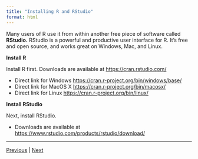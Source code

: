 ```yaml
---
title: "Installing R and RStudio"
format: html
---
```



Many users of R use it from within another free piece of software called **RStudio.**
RStudio is a powerful and productive user interface for R. It’s free and open source, and works great on Windows, Mac, and Linux.

**Install R**

Install R first. Downloads are available at <a href="https://cran.rstudio.com/" target ="_blank">https://cran.rstudio.com/</a>  

  * Direct link for Windows <a href="https://cran.r-project.org/bin/windows/base/" target ="_blank">https://cran.r-project.org/bin/windows/base/</a>  
  * Direct link for MacOS X <a href="https://cran.r-project.org/bin/macosx/" target ="_blank">https://cran.r-project.org/bin/macosx/</a> 
  * Direct link for Linux <a href="https://cran.r-project.org/bin/linux/" target ="_blank">https://cran.r-project.org/bin/linux/</a> 

**Install RStudio**

Next, install RStudio.

* Downloads are available at <a href="https://www.rstudio.com/products/rstudio/download/" target ="_blank">https://www.rstudio.com/products/rstudio/download/</a> 



***

[Previous](./README.md) | [Next](./installing_git.md)
